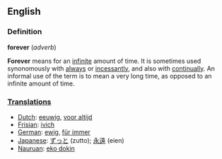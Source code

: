 ==English==
===Definition===

<b>forever</b> (<i>adverb</i>)

'''Forever''' means for an [[infinite]] amount of time. It is sometimes used synonomously with [[always]] or [[incessant|incessantly]], and also with [[continual|continually]]. An informal use of the term is to mean a very long time, as opposed to an infinite amount of time.

===[[Translation]]s===

*[[Dutch]]: [[eeuwig]], [[voor altijd]]
*[[Frisian]]: [[ivich]]
*[[German]]: [[ewig]], [[für immer]]
*[[Japanese]]: [[ずっと]] (zutto); [[永遠]] (eien)
*[[Nauruan]]: [[eko dokin]]